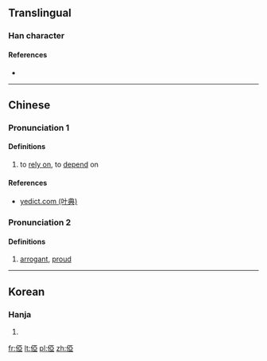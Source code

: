 ==Translingual==

===Han character===
{{Han char|rn=9|rad=人|as=08|sn=10|four=|canj=人一中一 (OMLM)|ids=⿰[[亻]][[亞]]}}

====References====
* {{Han ref|kx=0106.200|dkj=00735|dj=0227.030|hdz=10171.010|uh=4FF9|ud=20473}}

----

==Chinese==

===Pronunciation 1===
{{zh-pron
|m=yà
|c=aa3,ngaa3
|mc=y
|oc=y
|cat=v
}}

====Definitions====
{{zh-hanzi}}

# to [[rely on]], to [[depend]] on

====References====
*[http://yedict.com/htm/4F/4FF9.htm yedict.com (叶典)]

===Pronunciation 2===
{{zh-pron
|m=yā
|cat=a
}}

====Definitions====
{{zh-hanzi}}

# [[arrogant]], [[proud]]

----

==Korean==

===Hanja===
{{ko-hanja|hangeul=아|rv=a|mr=a}}

# {{defn|lang=ko|sort=人08}}

[[fr:俹]]
[[lt:俹]]
[[pl:俹]]
[[zh:俹]]